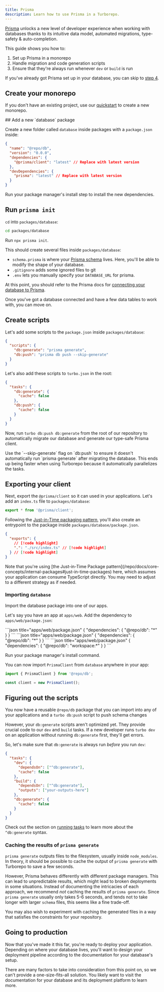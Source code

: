```yaml
---
title: Prisma
description: Learn how to use Prisma in a Turborepo.
---
```



[Prisma](https://www.prisma.io/) unlocks a new level of developer experience when working with databases thanks to its intuitive data model, automated migrations, type-safety & auto-completion.

<CreateTurboCallout />

This guide shows you how to:

1. Set up Prisma in a monorepo
2. Handle migration and code generation scripts
3. Ensure that they're always run whenever `dev` or `build` is run

If you've already got Prisma set up in your database, you can skip to [step 4](#create-scripts).

<Steps>
<Step>

## Create your monorepo

If you don't have an existing project, use our [quickstart](/repo/docs/getting-started/installation) to create a new monorepo.

</Step>
<Step>
## Add a new `database` package

Create a new folder called `database` inside packages with a `package.json` inside:

```json title="packages/database/package.json"
{
  "name": "@repo/db",
  "version": "0.0.0",
  "dependencies": {
    "@prisma/client": "latest" // Replace with latest version
  },
  "devDependencies": {
    "prisma": "latest" // Replace with latest version
  }
}
```

Run your package manager's install step to install the new dependencies.

</Step>
<Step>

## Run `prisma init`

`cd` into `packages/database`:

```bash title="Terminal"
cd packages/database
```

Run `npx prisma init`.

This should create several files inside `packages/database`:

- `schema.prisma` is where your [Prisma schema](https://www.prisma.io/docs/concepts/components/prisma-schema) lives. Here, you'll be able to modify the shape of your database.
- `.gitignore` adds some ignored files to git
- `.env` lets you manually specify your `DATABASE_URL` for prisma.

At this point, you should refer to the Prisma docs for [connecting your database to Prisma](https://www.prisma.io/docs/getting-started/setup-prisma/start-from-scratch/relational-databases/connect-your-database-typescript-postgres).

Once you've got a database connected and have a few data tables to work with, you can move on.

</Step>
<Step>

## Create scripts

Let's add some scripts to the `package.json` inside `packages/database`:

```json title="packages/database/package.json"
{
  "scripts": {
    "db:generate": "prisma generate",
    "db:push": "prisma db push --skip-generate"
  }
}
```

Let's also add these scripts to `turbo.json` in the root:

```json title="./turbo.json"
{
  "tasks": {
    "db:generate": {
      "cache": false
    },
    "db:push": {
      "cache": false
    }
  }
}
```

Now, run `turbo db:push db:generate` from the root of our repository to automatically migrate our database and generate our type-safe Prisma client.

<Callout type="info">
  Use the `--skip-generate` flag on `db:push` to ensure it doesn't automatically
  run `prisma generate` after migrating the database. This ends up being faster
  when using Turborepo because it automatically parallelizes the tasks.
</Callout>

</Step>

<Step>

## Exporting your client

Next, export the `@prisma/client` so it can used in your applications. Let's add an `index.ts` file to `packages/database`:

```ts title="packages/database/src/index.ts"
export * from '@prisma/client';
```

Following the [Just-in-Time packaging pattern](/repo/docs/core-concepts/internal-packages#just-in-time-packages), you'll also create an entrypoint to the package inside `packages/database/package.json`.

```json title="packages/database/package.json"
{
  "exports": {
    // [!code highlight]
    ".": "./src/index.ts" // [!code highlight]
  } // [!code highlight]
}
```

<Callout type="info">
  Note that you're using [the Just-in-Time Package
  pattern](/repo/docs/core-concepts/internal-packages#just-in-time-packages)
  here, which assumes your application can consume TypeScript directly. You may
  need to adjust to a different strategy as if needed.
</Callout>

### Importing `database`

Import the database package into one of our apps.

Let's say you have an app at `apps/web`. Add the dependency to `apps/web/package.json`:

<PackageManagerTabs>
  <Tab>
    ```json title="apps/web/package.json"
    {
      "dependencies": {
        "@repo/db": "*"
      }
    }
    ```
  </Tab>
  <Tab>
    ```json title="apps/web/package.json"
    {
      "dependencies": {
        "@repo/db": "*"
      }
    }
    ```
  </Tab>
  <Tab>
    ```json title="apps/web/package.json"
    {
      "dependencies": {
        "@repo/db": "workspace:*"
      }
    }
    ```
  </Tab>
</PackageManagerTabs>

Run your package manager's install command.

You can now import `PrismaClient` from `database` anywhere in your app:

```ts title="./apps/web/app/page.tsx"
import { PrismaClient } from '@repo/db';

const client = new PrismaClient();
```

</Step>

<Step>

## Figuring out the scripts

You now have a reusable `@repo/db` package that you can import into any of your applications and a `turbo db:push` script to push schema changes

However, your `db:generate` scripts aren't optimized yet. They provide crucial code to our `dev` and `build` tasks. If a new developer runs `turbo dev` on an application without running `db:generate` first, they'll get errors.

So, let's make sure that `db:generate` is always run _before_ you run `dev`:

```json title="./turbo.json"
{
  "tasks": {
    "dev": {
      "dependsOn": ["^db:generate"],
      "cache": false
    },
    "build": {
      "dependsOn": ["^db:generate"],
      "outputs": ["your-outputs-here"]
    },
    "db:generate": {
      "cache": false
    }
  }
}
```

Check out the section on [running tasks](/repo/docs/crafting-your-repository/running-tasks) to learn more about the `^db:generate` syntax.

### Caching the results of `prisma generate`

`prisma generate` outputs files to the filesystem, usually inside `node_modules`. In theory, it should be possible to cache the output of `prisma generate` with Turborepo to save a few seconds.

However, Prisma behaves differently with different package managers. This can lead to unpredictable results, which might lead to broken deployments in some situations. Instead of documenting the intricacies of each approach, we recommend _not_ caching the results of `prisma generate`. Since `prisma generate` usually only takes 5-6 seconds, and tends not to take longer with larger `schema` files, this seems like a fine trade-off.

You may also wish to experiment with caching the generated files in a way that satisfies the constraints for your repository.

</Step>

<Step>

## Going to production

Now that you've made it this far, you're ready to deploy your application. Depending on where your database lives, you'll want to design your deployment pipeline according to the documentation for your database's setup.

There are many factors to take into consideration from this point on, so we can't provide a one-size-fits-all solution. You likely want to visit the documentation for your database and its deployment platform to learn more.

</Step>

</Steps>
